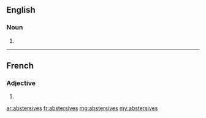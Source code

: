 ==English==

===Noun===
{{head|en|plural}}

# {{plural of|abstersive|lang=en}}

----

==French==

===Adjective===
{{fr-adj-form}} {{g|f-p}}

# {{feminine plural of|abstersif|lang=fr}}

[[ar:abstersives]]
[[fr:abstersives]]
[[mg:abstersives]]
[[my:abstersives]]